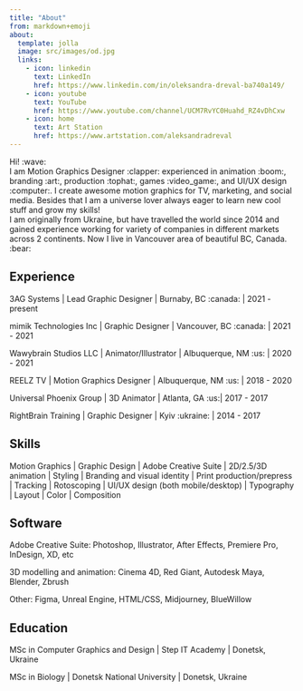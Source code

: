 ```yaml
---
title: "About"
from: markdown+emoji
about:
  template: jolla
  image: src/images/od.jpg
  links:
    - icon: linkedin
      text: LinkedIn
      href: https://www.linkedin.com/in/oleksandra-dreval-ba740a149/
    - icon: youtube
      text: YouTube
      href: https://www.youtube.com/channel/UCM7RvYC0Huahd_RZ4vDhCxw
    - icon: home
      text: Art Station
      href: https://www.artstation.com/aleksandradreval
---
```


Hi! :wave:
<br/>
I am Motion Graphics Designer :clapper: experienced in animation :boom:, branding :art:, production :tophat:, games :video_game:, and UI/UX design :computer:. I create awesome motion graphics for TV, marketing, and social media. Besides that I am a universe lover always eager to learn new cool stuff and grow my skills!
<br/>
I am originally from Ukraine, but have travelled the world since 2014 and gained experience working for variety of companies in different markets across 2 continents. Now I live in Vancouver area of beautiful BC, Canada. :bear:

## Experience

3AG Systems | Lead Graphic Designer | Burnaby, BC :canada: | 2021 - present

mimik Technologies Inc | Graphic Designer | Vancouver, BC :canada: | 2021 - 2021

Wawybrain Studios LLC | Animator/Illustrator | Albuquerque, NM :us: | 2020 - 2021

REELZ TV | Motion Graphics Designer | Albuquerque, NM :us: | 2018 - 2020

Universal Phoenix Group | 3D Animator | Atlanta, GA :us:| 2017 - 2017

RightBrain Training | Graphic Designer | Kyiv :ukraine: | 2014 - 2017

## Skills

Motion Graphics | Graphic Design | Adobe Creative Suite | 2D/2.5/3D animation | Styling | Branding and visual identity | Print production/prepress | Tracking | Rotoscoping | UI/UX design (both mobile/desktop) | Typography | Layout | Color | Composition

## Software

Adobe Creative Suite: Photoshop, Illustrator, After Effects, Premiere Pro, InDesign, XD, etc

3D modelling and animation: Cinema 4D, Red Giant, Autodesk Maya, Blender, Zbrush

Other: Figma, Unreal Engine, HTML/CSS, Midjourney, BlueWillow

## Education

MSc in Computer Graphics and Design | Step IT Academy | Donetsk, Ukraine

MSc in Biology | Donetsk National University | Donetsk, Ukraine